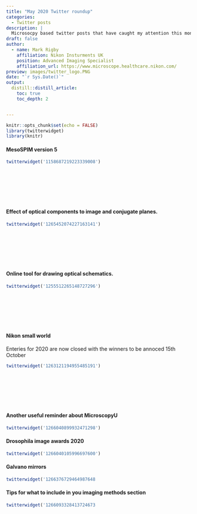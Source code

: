 ```yaml
---
title: "May 2020 Twitter roundup"
categories:
  - Twitter posts
description: |
  Microsocpy based twitter posts that have caught my attention this month
draft: false
author:
  - name: Mark Rigby 
    affiliation: Nikon Insturments UK
    position: Advanced Imaging Specialist
    affiliation_url: https://www.microscope.healthcare.nikon.com/
preview: images/twitter_logo.PNG
date: "`r Sys.Date()`"
output:
  distill::distill_article:
    toc: true
    toc_depth: 2


---
```


```r

knitr::opts_chunk$set(echo = FALSE)
library(twitterwidget)
library(knitr)

```


#### MesoSPIM version 5  


```r

twitterwidget('1158687219223339008')

```
<br>
<br>
<br>
<br>
<br>

#### Effect of optical components to image and conjugate planes.  


```r

twitterwidget('1265452074227163141')

```
<br>
<br>
<br>
<br>
<br>


####  Online tool for drawing optical schematics.  


```r

twitterwidget('1255512265148727296')

```
<br>
<br>
<br>
<br>
<br>

#### Nikon small world 
Enteries for 2020 are now closed with the winners to be annoced 15th October  


```r

twitterwidget('1263121194955485191')

```
<br>
<br>
<br>
<br>
<br>

#### Another useful reminder about MicroscopyU

```r

twitterwidget('1266040899932471298')

```

#### Drosophila image awards 2020

```r
twitterwidget('1266040105996697600')

```


#### Galvano mirrors

```r

twitterwidget('1266376729464987648

```

#### Tips for what to include in you imaging methods section

```r

twitterwidget('1266093328413724673

```





